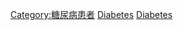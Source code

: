 {{Commons category|Deaths from diabetes}}
{{CategoryTOC|numerals=no}}
[[Category:糖尿病患者|Category:糖尿病患者]]
[[Category:死于消化系統疾病的人|Diabetes]]
[[Category:死於自體免疫性疾病者|Diabetes]]